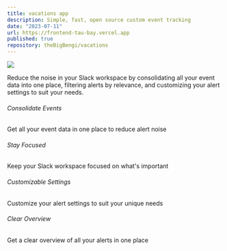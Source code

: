 ```yaml
---
title: vacations app
description: Simple, fast, open source custom event tracking
date: "2023-07-11"
url: https://frontend-tau-bay.vercel.app
published: true
repository: theBigBengi/vacations
---
```


[![](/vacations.png)](https://frontend-tau-bay.vercel.app)

Reduce the noise in your Slack workspace by consolidating all your event data into one place, filtering alerts by relevance, and customizing your alert settings to suit your needs.

###### Consolidate Events

Get all your event data in one place to reduce alert noise

###### Stay Focused

Keep your Slack workspace focused on what's important

###### Customizable Settings

Customize your alert settings to suit your unique needs

###### Clear Overview

Get a clear overview of all your alerts in one place
